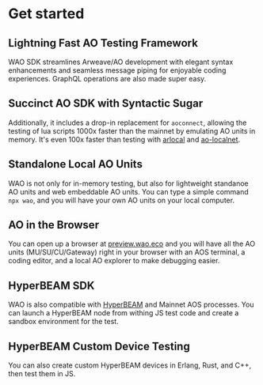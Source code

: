 # Get started

## Lightning Fast AO Testing Framework

WAO SDK streamlines Arweave/AO development with elegant syntax enhancements and seamless message piping for enjoyable coding experiences. GraphQL operations are also made super easy.

## Succinct AO SDK with Syntactic Sugar

Additionally, it includes a drop-in replacement for `aoconnect`, allowing the testing of lua scripts 1000x faster than the mainnet by emulating AO units in memory. It's even 100x faster than testing with [arlocal](https://github.com/textury/arlocal) and [ao-localnet](https://github.com/permaweb/ao-localnet).

## Standalone Local AO Units

WAO is not only for in-memory testing, but also for lightweight standanoe AO units and web embeddable AO units. You can type a simple command `npx wao`, and you will have your own AO units on your local computer.

## AO in the Browser

You can open up a browser at [preview.wao.eco](https://preview.wao.eco) and you will have all the AO units (MU/SU/CU/Gateway) right in your browser with an AOS terminal, a coding editor, and a local AO explorer to make debugging easier.

## HyperBEAM SDK

WAO is also compatible with [HyperBEAM](https://permaweb.github.io/HyperBEAM/) and Mainnet AOS processes. You can launch a HyperBEAM node from withing JS test code and create a sandbox environment for the test.

## HyperBEAM Custom Device Testing

You can also create custom HyperBEAM devices in Erlang, Rust, and C++, then test them in JS.